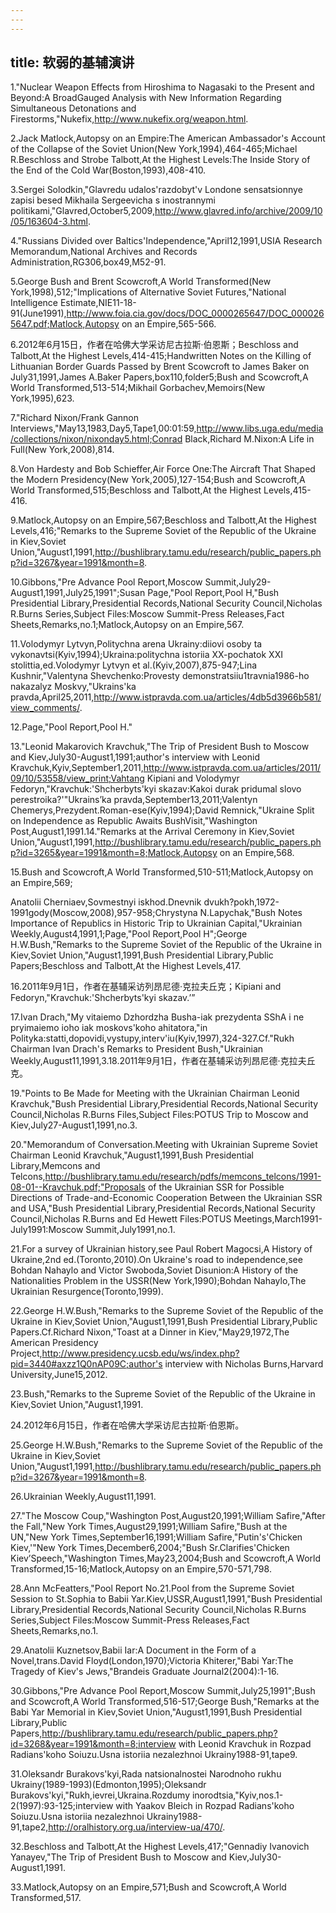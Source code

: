 ```yaml
---
---
---
```

title: 软弱的基辅演讲
---



1."Nuclear Weapon Effects from Hiroshima to Nagasaki to the Present and Beyond:A BroadGauged Analysis with New Information Regarding Simultaneous Detonations and Firestorms,"Nukefix,http://www.nukefix.org/weapon.html.

2.Jack Matlock,Autopsy on an Empire:The American Ambassador's Account of the Collapse of the Soviet Union(New York,1994),464-465;Michael R.Beschloss and Strobe Talbott,At the Highest Levels:The Inside Story of the End of the Cold War(Boston,1993),408-410.

3.Sergei Solodkin,"Glavredu udalos'razdobyt'v Londone sensatsionnye zapisi besed Mikhaila Sergeevicha s inostrannymi politikami,"Glavred,October5,2009,http://www.glavred.info/archive/2009/10/05/163604-3.html.

4."Russians Divided over Baltics'Independence,"April12,1991,USIA Research Memorandum,National Archives and Records Administration,RG306,box49,M52-91.

5.George Bush and Brent Scowcroft,A World Transformed(New York,1998),512;"Implications of Alternative Soviet Futures,"National Intelligence Estimate,NIE11-18-91(June1991),http://www.foia.cia.gov/docs/DOC_0000265647/DOC_0000265647.pdf;Matlock,Autopsy on an Empire,565-566.

6.2012年6月15日，作者在哈佛大学采访尼古拉斯·伯恩斯；Beschloss and Talbott,At the Highest Levels,414-415;Handwritten Notes on the Killing of Lithuanian Border Guards Passed by Brent Scowcroft to James Baker on July31,1991,James A.Baker Papers,box110,folder5;Bush and Scowcroft,A World Transformed,513-514;Mikhail Gorbachev,Memoirs(New York,1995),623.

7."Richard Nixon/Frank Gannon Interviews,"May13,1983,Day5,Tape1,00:01:59,http://www.libs.uga.edu/media/collections/nixon/nixonday5.html;Conrad Black,Richard M.Nixon:A Life in Full(New York,2008),814.

8.Von Hardesty and Bob Schieffer,Air Force One:The Aircraft That Shaped the Modern Presidency(New York,2005),127-154;Bush and Scowcroft,A World Transformed,515;Beschloss and Talbott,At the Highest Levels,415-416.

9.Matlock,Autopsy on an Empire,567;Beschloss and Talbott,At the Highest Levels,416;"Remarks to the Supreme Soviet of the Republic of the Ukraine in Kiev,Soviet Union,"August1,1991,http://bushlibrary.tamu.edu/research/public_papers.php?id=3267&year=1991&month=8.

10.Gibbons,"Pre Advance Pool Report,Moscow Summit,July29-August1,1991,July25,1991";Susan Page,"Pool Report,Pool H,"Bush Presidential Library,Presidential Records,National Security Council,Nicholas R.Burns Series,Subject Files:Moscow Summit-Press Releases,Fact Sheets,Remarks,no.1;Matlock,Autopsy on an Empire,567.

11.Volodymyr Lytvyn,Politychna arena Ukrainy:diiovi osoby ta vykonavtsi(Kyiv,1994);Ukraina:politychna istoriia XX-pochatok XXI stolittia,ed.Volodymyr Lytvyn et al.(Kyiv,2007),875-947;Lina Kushnir,"Valentyna Shevchenko:Provesty demonstratsiiu1travnia1986-ho nakazalyz Moskvy,"Ukrains'ka pravda,April25,2011,http://www.istpravda.com.ua/articles/4db5d3966b581/view_comments/.

12.Page,"Pool Report,Pool H."

13."Leonid Makarovich Kravchuk,"The Trip of President Bush to Moscow and Kiev,July30-August1,1991;author's interview with Leonid Kravchuk,Kyiv,September1,2011,http://www.istpravda.com.ua/articles/2011/09/10/53558/view_print;Vahtang Kipiani and Volodymyr Fedoryn,"Kravchuk:'Shcherbyts'kyi skazav:Kakoi durak pridumal slovo perestroika?'"Ukrains’ka pravda,September13,2011;Valentyn Chemerys,Prezydent.Roman-ese(Kyiv,1994);David Remnick,"Ukraine Split on Independence as Republic Awaits BushVisit,"Washington Post,August1,1991.14."Remarks at the Arrival Ceremony in Kiev,Soviet Union,"August1,1991,http://bushlibrary.tamu.edu/research/public_papers.php?id=3265&year=1991&month=8;Matlock,Autopsy on an Empire,568.

15.Bush and Scowcroft,A World Transformed,510-511;Matlock,Autopsy on an Empire,569;

Anatolii Cherniaev,Sovmestnyi iskhod.Dnevnik dvukh?pokh,1972-1991gody(Moscow,2008),957-958;Chrystyna N.Lapychak,"Bush Notes Importance of Republics in Historic Trip to Ukrainian Capital,"Ukrainian Weekly,August4,1991,1;Page,"Pool Report,Pool H";George H.W.Bush,"Remarks to the Supreme Soviet of the Republic of the Ukraine in Kiev,Soviet Union,"August1,1991,Bush Presidential Library,Public Papers;Beschloss and Talbott,At the Highest Levels,417.

16.2011年9月1日，作者在基辅采访列昂尼德·克拉夫丘克；Kipiani and Fedoryn,"Kravchuk:'Shcherbyts'kyi skazav.’”

17.Ivan Drach,"My vitaiemo Dzhordzha Busha-iak prezydenta SShA i ne pryimaiemo ioho iak moskovs'koho ahitatora,"in Polityka:statti,dopovidi,vystupy,interv'iu(Kyiv,1997),324-327.Cf."Rukh Chairman Ivan Drach's Remarks to President Bush,"Ukrainian Weekly,August11,1991,3.18.2011年9月1日，作者在基辅采访列昂尼德·克拉夫丘克。

19."Points to Be Made for Meeting with the Ukrainian Chairman Leonid Kravchuk,"Bush Presidential Library,Presidential Records,National Security Council,Nicholas R.Burns Files,Subject Files:POTUS Trip to Moscow and Kiev,July27-August1,1991,no.3.

20."Memorandum of Conversation.Meeting with Ukrainian Supreme Soviet Chairman Leonid Kravchuk,"August1,1991,Bush Presidential Library,Memcons and Telcons,http://bushlibrary.tamu.edu/research/pdfs/memcons_telcons/1991-08-01--Kravchuk.pdf;"Proposals of the Ukrainian SSR for Possible Directions of Trade-and-Economic Cooperation Between the Ukrainian SSR and USA,"Bush Presidential Library,Presidential Records,National Security Council,Nicholas R.Burns and Ed Hewett Files:POTUS Meetings,March1991-July1991:Moscow Summit,July1991,no.1.

21.For a survey of Ukrainian history,see Paul Robert Magocsi,A History of Ukraine,2nd ed.(Toronto,2010).On Ukraine's road to independence,see Bohdan Nahaylo and Victor Swoboda,Soviet Disunion:A History of the Nationalities Problem in the USSR(New York,1990);Bohdan Nahaylo,The Ukrainian Resurgence(Toronto,1999).

22.George H.W.Bush,"Remarks to the Supreme Soviet of the Republic of the Ukraine in Kiev,Soviet Union,"August1,1991,Bush Presidential Library,Public Papers.Cf.Richard Nixon,"Toast at a Dinner in Kiev,"May29,1972,The American Presidency Project,http://www.presidency.ucsb.edu/ws/index.php?pid=3440#axzz1Q0nAP09C;author's interview with Nicholas Burns,Harvard University,June15,2012.

23.Bush,"Remarks to the Supreme Soviet of the Republic of the Ukraine in Kiev,Soviet Union,"August1,1991.

24.2012年6月15日，作者在哈佛大学采访尼古拉斯·伯恩斯。

25.George H.W.Bush,"Remarks to the Supreme Soviet of the Republic of the Ukraine in Kiev,Soviet Union,"August1,1991,http://bushlibrary.tamu.edu/research/public_papers.php?id=3267&year=1991&month=8.

26.Ukrainian Weekly,August11,1991.

27."The Moscow Coup,"Washington Post,August20,1991;William Safire,"After the Fall,"New York Times,August29,1991;William Safire,"Bush at the UN,"New York Times,September16,1991;William Safire,"Putin's'Chicken Kiev,'"New York Times,December6,2004;"Bush Sr.Clarifies'Chicken Kiev’Speech,"Washington Times,May23,2004;Bush and Scowcroft,A World Transformed,15-16;Matlock,Autopsy on an Empire,570-571,798.

28.Ann McFeatters,"Pool Report No.21.Pool from the Supreme Soviet Session to St.Sophia to Babii Yar.Kiev,USSR,August1,1991,"Bush Presidential Library,Presidential Records,National Security Council,Nicholas R.Burns Series,Subject Files:Moscow Summit-Press Releases,Fact Sheets,Remarks,no.1.

29.Anatolii Kuznetsov,Babii Iar:A Document in the Form of a Novel,trans.David Floyd(London,1970);Victoria Khiterer,"Babi Yar:The Tragedy of Kiev's Jews,"Brandeis Graduate Journal2(2004):1-16.

30.Gibbons,"Pre Advance Pool Report,Moscow Summit,July25,1991";Bush and Scowcroft,A World Transformed,516-517;George Bush,"Remarks at the Babi Yar Memorial in Kiev,Soviet Union,"August1,1991,Bush Presidential Library,Public Papers,http://bushlibrary.tamu.edu/research/public_papers.php?id=3268&year=1991&month=8;interview with Leonid Kravchuk in Rozpad Radians'koho Soiuzu.Usna istoriia nezalezhnoi Ukrainy1988-91,tape9.

31.Oleksandr Burakovs'kyi,Rada natsionalnostei Narodnoho rukhu Ukrainy(1989-1993)(Edmonton,1995);Oleksandr Burakovs'kyi,"Rukh,ievrei,Ukraina.Rozdumy inorodtsia,"Kyiv,nos.1-2(1997):93-125;interview with Yaakov Bleich in Rozpad Radians'koho Soiuzu.Usna istoriia nezalezhnoi Ukrainy1988-91,tape2,http://oralhistory.org.ua/interview-ua/470/.

32.Beschloss and Talbott,At the Highest Levels,417;"Gennadiy Ivanovich Yanayev,"The Trip of President Bush to Moscow and Kiev,July30-August1,1991.

33.Matlock,Autopsy on an Empire,571;Bush and Scowcroft,A World Transformed,517.